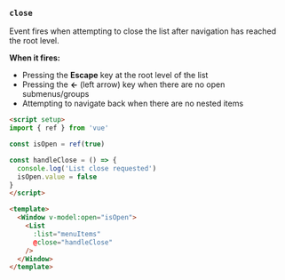 ### `close`

Event fires when attempting to close the list after navigation has reached the root level.

**When it fires:**
- Pressing the **Escape** key at the root level of the list
- Pressing the **←** (left arrow) key when there are no open submenus/groups
- Attempting to navigate back when there are no nested items

```html
<script setup>
import { ref } from 'vue'

const isOpen = ref(true)

const handleClose = () => {
  console.log('List close requested')
  isOpen.value = false
}
</script>

<template>
  <Window v-model:open="isOpen">
    <List
      :list="menuItems"
      @close="handleClose"
    />
  </Window>
</template>
```
